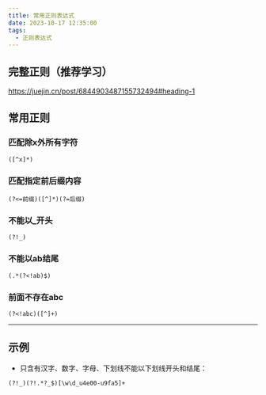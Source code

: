 ```yaml
---
title: 常用正则表达式
date: 2023-10-17 12:35:00
tags:
  - 正则表达式
---
```


## 完整正则（推荐学习）

https://juejin.cn/post/6844903487155732494#heading-1

## 常用正则

### 匹配除x外所有字符

```
([^x]*)
```

### 匹配指定前后缀内容

```
(?<=前缀)([^]*)(?=后缀)
```

### 不能以\_开头

```
(?!_)
```

### 不能以ab结尾

```
(.*(?<!ab)$)
```

### 前面不存在abc

```
(?<!abc)([^]+)
```

---

## 示例

- 只含有汉字、数字、字母、下划线不能以下划线开头和结尾：

```
(?!_)(?!.*?_$)[\w\d_u4e00-u9fa5]+
```
